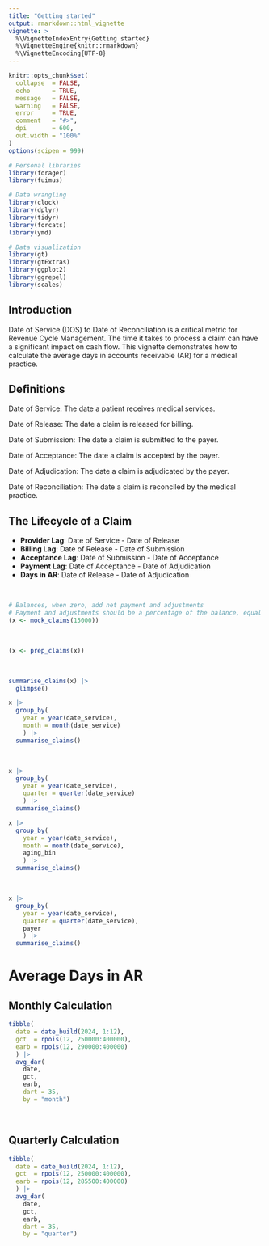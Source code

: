 ```yaml
---
title: "Getting started"
output: rmarkdown::html_vignette
vignette: >
  %\VignetteIndexEntry{Getting started}
  %\VignetteEngine{knitr::rmarkdown}
  %\VignetteEncoding{UTF-8}
---
```


```r
knitr::opts_chunk$set(
  collapse  = FALSE,
  echo      = TRUE, 
  message   = FALSE, 
  warning   = FALSE,
  error     = TRUE,
  comment   = "#>",
  dpi       = 600, 
  out.width = "100%"
)
options(scipen = 999)

# Personal libraries
library(forager)
library(fuimus)

# Data wrangling
library(clock)
library(dplyr)
library(tidyr)
library(forcats)
library(ymd)

# Data visualization
library(gt)
library(gtExtras)
library(ggplot2)
library(ggrepel)
library(scales)
```

## Introduction

Date of Service (DOS) to Date of Reconciliation is a critical metric for Revenue Cycle Management. The time it takes to process a claim can have a significant impact on cash flow. This vignette demonstrates how to calculate the average days in accounts receivable (AR) for a medical practice.

## Definitions

Date of Service: The date a patient receives medical services.

Date of Release: The date a claim is released for billing.

Date of Submission: The date a claim is submitted to the payer.

Date of Acceptance: The date a claim is accepted by the payer.

Date of Adjudication: The date a claim is adjudicated by the payer.

Date of Reconciliation: The date a claim is reconciled by the medical practice.

## The Lifecycle of a Claim 

  * <b>Provider Lag</b>:    Date of Service - Date of Release
  * <b>Billing Lag</b>:     Date of Release - Date of Submission
  * <b>Acceptance Lag</b>:  Date of Submission - Date of Acceptance
  * <b>Payment Lag</b>:     Date of Acceptance - Date of Adjudication
  * <b>Days in AR</b>:      Date of Release - Date of Adjudication
  

<br>

```r
# Balances, when zero, add net payment and adjustments
# Payment and adjustments should be a percentage of the balance, equal to one
(x <- mock_claims(15000))
```

<br>

```r
(x <- prep_claims(x))
```

<br>

```r
summarise_claims(x) |> 
  glimpse()
```



```r
x |> 
  group_by(
    year = year(date_service),
    month = month(date_service)
    ) |>
  summarise_claims()
```

<br>

```r
x |> 
  group_by(
    year = year(date_service),
    quarter = quarter(date_service)
    ) |>
  summarise_claims()
```


```r
x |> 
  group_by(
    year = year(date_service),
    month = month(date_service),
    aging_bin
    ) |>
  summarise_claims()
```

<br>

```r
x |> 
  group_by(
    year = year(date_service),
    quarter = quarter(date_service),
    payer
    ) |>
  summarise_claims()
```






# Average Days in AR

## Monthly Calculation

```r
tibble(
  date = date_build(2024, 1:12),
  gct  = rpois(12, 250000:400000),
  earb = rpois(12, 290000:400000)
  ) |> 
  avg_dar(
    date, 
    gct, 
    earb, 
    dart = 35,
    by = "month")
```

<br>

## Quarterly Calculation

```r
tibble(
  date = date_build(2024, 1:12),
  gct  = rpois(12, 250000:400000),
  earb = rpois(12, 285500:400000)
  ) |> 
  avg_dar(
    date, 
    gct, 
    earb, 
    dart = 35,
    by = "quarter")
```

<br>
